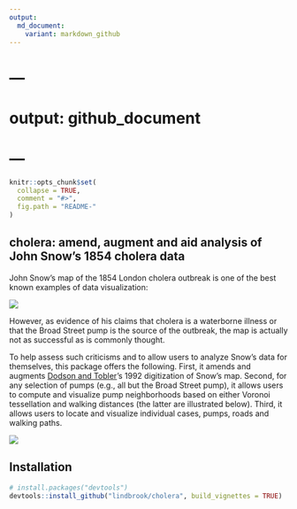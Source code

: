 ```yaml
---
output:
  md_document:
    variant: markdown_github
---
```


# ---
# output: github_document
# ---

<!-- README.md is generated from README.Rmd. Please edit that file -->

```r
knitr::opts_chunk$set(
  collapse = TRUE,
  comment = "#>",
  fig.path = "README-"
)
```

## cholera: amend, augment and aid analysis of John Snow's 1854 cholera data

John Snow's map of the 1854 London cholera outbreak is one of the best known examples of data visualization:

![](vignettes/msu-snows-mapB.jpg)

However, as evidence of his claims that cholera is a waterborne illness or that the Broad Street pump is the source of the outbreak, the map is actually not as successful as is commonly thought.

To help assess such criticisms and to allow users to analyze Snow's data for themselves, this package offers the following. First, it amends and augments [Dodson and Tobler](http://www.ncgia.ucsb.edu/pubs/snow/snow.html)'s 1992 digitization of Snow's map. Second, for any selection of pumps (e.g., all but the Broad Street pump), it allows users to compute and visualize pump neighborhoods based on either Voronoi tessellation and walking distances (the latter are illustrated below). Third, it allows users to locate and visualize individual cases, pumps, roads and walking paths.

![](vignettes/walking.paths.graph8.all.png)

## Installation

```R
# install.packages("devtools")
devtools::install_github("lindbrook/cholera", build_vignettes = TRUE)
```
